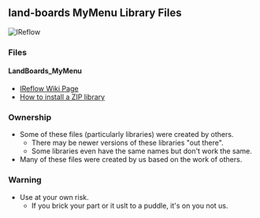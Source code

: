 == land-boards MyMenu Library Files ==

<img src="http://land-boards.com/blwiki/images/5/50/IReflow-MyMenu-P1010248-640px.jpg" alt="IReflow" title="IReflow" />

=== Files ===

==== LandBoards_MyMenu ====

* [http://land-boards.com/blwiki/index.php?title=IReflow IReflow Wiki Page]
* [https://www.arduino.cc/en/Guide/Libraries#toc4 How to install a ZIP library]


=== Ownership ===

* Some of these files (particularly libraries) were created by others.
** There may be newer versions of these libraries "out there".
** Some libraries even have the same names but don't work the same.
* Many of these files were created by us based on the work of others.

=== Warning ===

* Use at your own risk.
** If you brick your part or it uslt to a puddle, it's on you not us.
